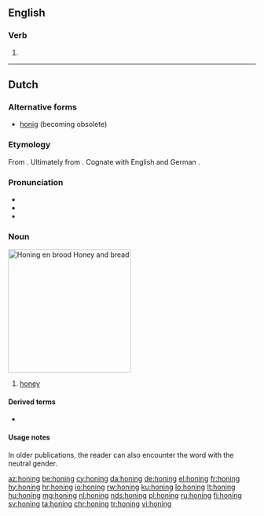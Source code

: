 ==English==

===Verb===
{{head|en|present participle}}

# {{present participle of|hone|lang=en}}

----

==Dutch==
{{wikipedia|lang=nl}}

===Alternative forms===
* [[honig]] (becoming obsolete)

===Etymology===
From {{etyl|dum|nl}} {{term|honich||honey|lang=dum}}. Ultimately from {{etyl|gem-pro|nl}} {{m|gem-pro|*hunagą}}. Cognate with English {{term|honey||lang=en}} and German {{term|Honig||lang=de}}.

===Pronunciation===
* {{audio|Nl-honing.ogg|audio|lang=nl}}
* {{hyphenation|ho|ning|lang=nl}}
* {{rhymes|ɪŋ|lang=nl}}

===Noun===
[[Image:Runny hunny.jpg|thumb|250px|''Honing en brood''<br>Honey and bread]]
{{nl-noun|m|-|-}}

# [[honey]]

====Derived terms====
* {{l|nl|honingbij}}

====Usage notes====
In older publications, the reader can also encounter the word with the neutral gender.

[[az:honing]]
[[be:honing]]
[[cy:honing]]
[[da:honing]]
[[de:honing]]
[[el:honing]]
[[fr:honing]]
[[hy:honing]]
[[hr:honing]]
[[io:honing]]
[[rw:honing]]
[[ku:honing]]
[[lo:honing]]
[[lt:honing]]
[[hu:honing]]
[[mg:honing]]
[[nl:honing]]
[[nds:honing]]
[[pl:honing]]
[[ru:honing]]
[[fi:honing]]
[[sv:honing]]
[[ta:honing]]
[[chr:honing]]
[[tr:honing]]
[[vi:honing]]